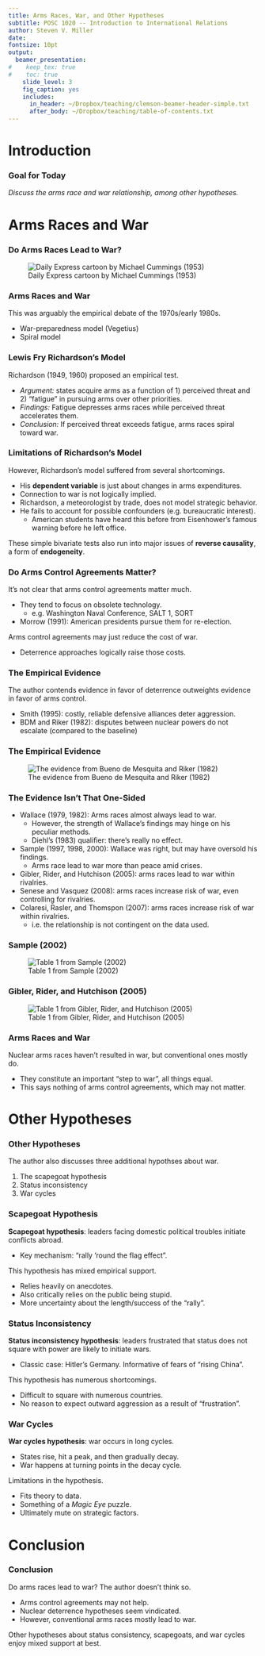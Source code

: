 ```yaml
---
title: Arms Races, War, and Other Hypotheses
subtitle: POSC 1020 -- Introduction to International Relations
author: Steven V. Miller
date: 
fontsize: 10pt
output:
  beamer_presentation:
#    keep_tex: true
#    toc: true
    slide_level: 3
    fig_caption: yes
    includes:
      in_header: ~/Dropbox/teaching/clemson-beamer-header-simple.txt
      after_body: ~/Dropbox/teaching/table-of-contents.txt
---
```


# Introduction
### Goal for Today

*Discuss the arms race and war relationship, among other hypotheses.*

# Arms Races and War
### Do Arms Races Lead to War?

![Daily Express cartoon by Michael Cummings (1953)](cold-war-cartoon-by-cummings_full.jpg)

### Arms Races and War

This was arguably the empirical debate of the 1970s/early 1980s.

- War-preparedness model (Vegetius)
- Spiral model

### Lewis Fry Richardson's Model

Richardson (1949, 1960) proposed an empirical test.

- *Argument:* states acquire arms as a function of 1) perceived threat and 2) "fatigue" in pursuing arms over other priorities.
- *Findings:* Fatigue depresses arms races while perceived threat accelerates them.
- *Conclusion:* If perceived threat exceeds fatigue, arms races spiral toward war.

### Limitations of Richardson's Model

However, Richardson's model suffered from several shortcomings.

- His **dependent variable** is just about changes in arms expenditures.
- Connection to war is not logically implied.
- Richardson, a meteorologist by trade, does not model strategic behavior.
- He fails to account for possible confounders (e.g. bureaucratic interest).
	- American students have heard this before from Eisenhower's famous warning before he left office.

These simple bivariate tests also run into major issues of **reverse causality**, a form of **endogeneity**.

### Do Arms Control Agreements Matter?

It's not clear that arms control agreements matter much.

- They tend to focus on obsolete technology.
	- e.g. Washington Naval Conference, SALT 1, SORT
- Morrow (1991): American presidents pursue them for re-election.

Arms control agreements may just reduce the cost of war.

- Deterrence approaches logically raise those costs.

### The Empirical Evidence

The author contends evidence in favor of deterrence outweights evidence in favor of arms control.

- Smith (1995): costly, reliable defensive alliances deter aggression.
- BDM and Riker (1982): disputes between nuclear powers do not escalate (compared to the baseline)

### The Empirical Evidence

![The evidence from Bueno de Mesquita and Riker (1982)](bdmriker1982tab1.png)

### The Evidence Isn't That One-Sided

- Wallace (1979, 1982): Arms races almost always lead to war.
	- However, the strength of Wallace's findings may hinge on his peculiar methods.
	- Diehl's (1983) qualifier: there's really no effect.
- Sample (1997, 1998, 2000): Wallace was right, but may have oversold his findings.
	- Arms race lead to war more than peace amid crises.
- Gibler, Rider, and Hutchison (2005): arms races lead to war within rivalries.
- Senese and Vasquez (2008): arms races increase risk of war, even controlling for rivalries.
- Colaresi, Rasler, and Thomspon (2007): arms races increase risk of war within rivalries.
	- i.e. the relationship is not contingent on the data used.

### Sample (2002)

![Table 1 from Sample (2002)](sample2002tab1.png)

### Gibler, Rider, and Hutchison (2005)

![Table 1 from Gibler, Rider, and Hutchison (2005)](grh2005tab1.png)

### Arms Races and War

Nuclear arms races haven't resulted in war, but conventional ones mostly do.

- They constitute an important "step to war", all things equal.
- This says nothing of arms control agreements, which may not matter.

# Other Hypotheses
### Other Hypotheses

The author also discusses three additional hypothses about war.

1. The scapegoat hypothesis
2. Status inconsistency
3. War cycles

### Scapegoat Hypothesis

**Scapegoat hypothesis**: leaders facing domestic political troubles initiate conflicts abroad.

- Key mechanism: "rally 'round the flag effect".

This hypothesis has mixed empirical support.

- Relies heavily on anecdotes.
- Also critically relies on the public being stupid.
- More uncertainty about the length/success of the "rally".

### Status Inconsistency

**Status inconsistency hypothesis**: leaders frustrated that status does not square with power are likely to initiate wars.

- Classic case: Hitler's Germany. Informative of fears of "rising China".

This hypothesis has numerous shortcomings.

- Difficult to square with numerous countries.
- No reason to expect outward aggression as a result of "frustration".

### War Cycles

**War cycles hypothesis**: war occurs in long cycles.

- States rise, hit a peak, and then gradually decay.
- War happens at turning points in the decay cycle.

Limitations in the hypothesis.

- Fits theory to data.
- Something of a *Magic Eye* puzzle.
- Ultimately mute on strategic factors.

# Conclusion
### Conclusion

Do arms races lead to war? The author doesn't think so.

- Arms control agreements may not help.
- Nuclear deterrence hypotheses seem vindicated.
- However, conventional arms races mostly lead to war.

Other hypotheses about status consistency, scapegoats, and war cycles enjoy mixed support at best.
